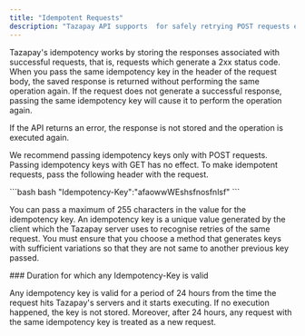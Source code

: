```yaml
---
title: "Idempotent Requests"
description: "Tazapay API supports  for safely retrying POST requests ensuring that you do not perform the same operation twice. This is useful when an API call is in transit and you do not receive a response. For example, if the request to create a transaction does not give a response, the same request can be successfully retried by using the same idempotency key in the header of the request."
---
```


Tazapay's idempotency works by storing the responses associated with successful requests, that is, requests which generate a 2xx status code. When you pass the same idempotency key in the header of the request body, the saved response is returned without performing the same operation again. If the request does not generate a successful response, passing the same idempotency key will cause it to perform the operation again.

If the API returns an error, the response is not stored and the operation is executed again.

We recommend passing idempotency keys only with POST requests. Passing idempotency keys with GET has no effect. To make idempotent requests, pass the following header with the request.

<CodeGroup>
  ```bash bash
  "Idempotency-Key":"afaowwWEshsfnosfnlsf"
  ```
</CodeGroup>

You can pass a maximum of 255 characters in the value for the idempotency key. An idempotency key is a unique value generated by the client which the Tazapay server uses to recognise retries of the same request. You must ensure that you choose a method that generates keys with sufficient variations so that they are not same to another previous key passed.

<Info>
  ### Duration for which any Idempotency-Key is valid

  Any idempotency key is valid for a period of 24 hours from the time the request hits Tazapay's servers and it starts executing. If no execution happened, the key is not stored. Moreover, after 24 hours, any request with the same idempotency key is treated as a new request.
</Info>

